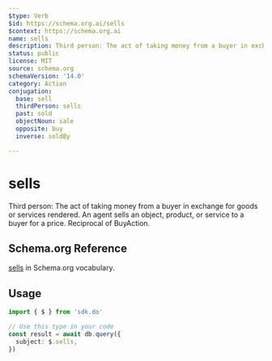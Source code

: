 ```yaml
---
$type: Verb
$id: https://schema.org.ai/sells
$context: https://schema.org.ai
name: sells
description: Third person: The act of taking money from a buyer in exchange for goods or services rendered. An agent sells an object, product, or service to a buyer for a price. Reciprocal of BuyAction.
status: public
license: MIT
source: schema.org
schemaVersion: '14.0'
category: Action
conjugation:
  base: sell
  thirdPerson: sells
  past: sold
  objectNoun: sale
  opposite: buy
  inverse: soldBy

---
```


# sells

Third person: The act of taking money from a buyer in exchange for goods or services rendered. An agent sells an object, product, or service to a buyer for a price. Reciprocal of BuyAction.

## Schema.org Reference

[sells](https://schema.org/SellAction) in Schema.org vocabulary.

## Usage

```typescript
import { $ } from 'sdk.do'

// Use this type in your code
const result = await db.query({
  subject: $.sells,
})
```
